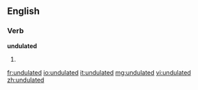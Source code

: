 ==English==

===Verb===
'''undulated'''

# {{past of|undulate}}

[[fr:undulated]]
[[io:undulated]]
[[it:undulated]]
[[mg:undulated]]
[[vi:undulated]]
[[zh:undulated]]